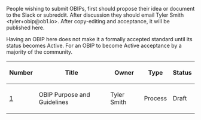 People wishing to submit OBIPs, first should propose their idea or document to the Slack or subreddit. After discussion they should email Tyler Smith &lt;tyler+obip@ob1.io&gt;. After copy-editing and acceptance, it will be published here.

Having an OBIP here does not make it a formally accepted standard until its status becomes Active. For an OBIP to become Active acceptance by a majority of the community.

{| class="wikitable sortable" style="width: auto; text-align: center; font-size: smaller; table-layout: fixed;"
!Number
!Title
!Owner
!Type
!Status
|- style="background-color: #cfffcf"
| [[obip-0001.mediawiki|1]]
| OBIP Purpose and Guidelines
| Tyler Smith
| Process
| Draft
|}

